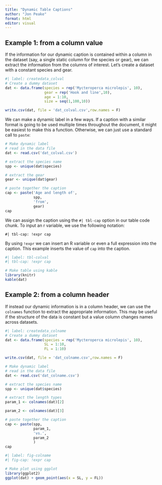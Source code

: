 ```yaml
---
title: "Dynamic Table Captions"
author: "Jon Peake"
format: html
editor: visual
---
```


## Example 1: from a column value

If the information for our dynamic caption is contained within a column in the dataset (say, a single static column for the species or gear), we can extract the information from the columns of interest. Let's create a dataset with a constant species and gear.

```r
#| label: createdata_colval
# Create a dummy dataset
dat <- data.frame(species = rep('Mycteroperca microlepis', 10),
                  gear = rep('Hook and line',10),
                  age = 1:10,
                  size = seq(1,100,10))

write.csv(dat, file = 'dat_colval.csv',row.names = F)
```

We can make a dynamic label in a few ways. If a caption with a similar format is going to be used multiple times throughout the document, it might be easiest to make this a function. Otherwise, we can just use a standard call to `paste`:

```r
# Make dynamic label
# read in the data file
dat <- read.csv('dat_colval.csv')

# extract the species name
spp <- unique(dat$species)

# extract the gear
gear <- unique(dat$gear)

# paste together the caption
cap <- paste('Age and length of',
             spp,
             'from',
             gear)
cap
```

We can assign the caption using the `#| tbl-cap` option in our table code chunk. To input an r variable, we use the following notation:

```         
#| tbl-cap: !expr cap
```

By using `!expr` we can insert an R variable or even a full expression into the caption. This example inserts the value of `cap` into the caption.

```r
#| label: tbl-colval
#| tbl-cap: !expr cap

# Make table using kable
library(knitr)
kable(dat)
```

## Example 2: from a column header

If instead our dynamic information is in a column header, we can use the `colnames` function to extract the appropriate information. This may be useful if the structure of the data is constant but a value column changes names across datasets.

```r
#| label: createdata_colname
# Create a dummy dataset
dat <- data.frame(species = rep('Mycteroperca microlepis', 10),
                  SL = 1:10,
                  FL = 1:10)

write.csv(dat, file = 'dat_colname.csv',row.names = F)
```

```r
# Make dynamic label
# read in the data file
dat <- read.csv('dat_colname.csv')

# extract the species name
spp <- unique(dat$species)

# extract the length types
param_1 <- colnames(dat)[2]

param_2 <- colnames(dat)[3]

# paste together the caption
cap <- paste(spp,
             param_1,
             'vs.',
             param_2
             )
cap
```

```r
#| label: fig-colname
#| fig-cap: !expr cap

# Make plot using ggplot
library(ggplot2)
ggplot(dat) + geom_point(aes(x = SL, y = FL))
```
